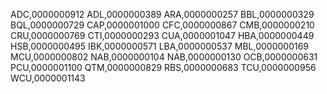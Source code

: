 ADC,0000000912
ADL,0000000389
ARA,0000000257
BBL,0000000329
BQL,0000000729
CAP,0000001000
CFC,0000000867
CMB,0000000210
CRU,0000000769
CTI,0000000293
CUA,0000001047
HBA,0000000449
HSB,0000000495
IBK,0000000571
LBA,0000000537
MBL,0000000169
MCU,0000000802
NAB,0000000104
NAB,0000000130
OCB,0000000631
PCU,0000001100
QTM,0000000829
RBS,0000000683
TCU,0000000956
WCU,0000001143
